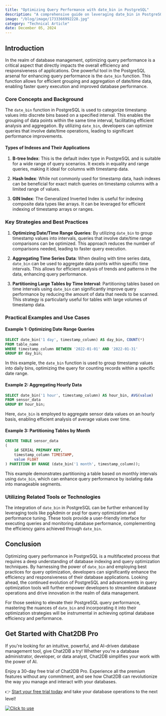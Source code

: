 ```yaml
---
title: "Optimizing Query Performance with date_bin in PostgreSQL"
description: "A comprehensive guide on leveraging date_bin in PostgreSQL to optimize query performance and enhance database efficiency."
image: "/blog/image/1733366992228.jpg"
category: "Technical Article"
date: December 05, 2024
---
```


## Introduction

In the realm of database management, optimizing query performance is a critical aspect that directly impacts the overall efficiency and responsiveness of applications. One powerful tool in the PostgreSQL arsenal for enhancing query performance is the `date_bin` function. This function allows for efficient grouping and aggregation of date/time data, enabling faster query execution and improved database performance.

### Core Concepts and Background

The `date_bin` function in PostgreSQL is used to categorize timestamp values into discrete bins based on a specified interval. This enables the grouping of data points within the same time interval, facilitating efficient analysis and aggregation. By utilizing `date_bin`, developers can optimize queries that involve date/time operations, leading to significant performance improvements.

#### Types of Indexes and Their Applications

1. **B-tree Index**: This is the default index type in PostgreSQL and is suitable for a wide range of query scenarios. It excels in equality and range queries, making it ideal for columns with timestamp data.

2. **Hash Index**: While not commonly used for timestamp data, hash indexes can be beneficial for exact match queries on timestamp columns with a limited range of values.

3. **GIN Index**: The Generalized Inverted Index is useful for indexing composite data types like arrays. It can be leveraged for efficient indexing of timestamp arrays or ranges.

### Key Strategies and Best Practices

1. **Optimizing Date/Time Range Queries**: By utilizing `date_bin` to group timestamp values into intervals, queries that involve date/time range comparisons can be optimized. This approach reduces the number of comparisons needed, leading to faster query execution.

2. **Aggregating Time Series Data**: When dealing with time series data, `date_bin` can be used to aggregate data points within specific time intervals. This allows for efficient analysis of trends and patterns in the data, enhancing query performance.

3. **Partitioning Large Tables by Time Interval**: Partitioning tables based on time intervals using `date_bin` can significantly improve query performance by reducing the amount of data that needs to be scanned. This strategy is particularly useful for tables with large volumes of timestamp data.

### Practical Examples and Use Cases

#### Example 1: Optimizing Date Range Queries

```sql
SELECT date_bin('1 day', timestamp_column) AS day_bin, COUNT(*)
FROM table_name
WHERE timestamp_column BETWEEN '2022-01-01' AND '2022-01-31'
GROUP BY day_bin;
```

In this example, the `date_bin` function is used to group timestamp values into daily bins, optimizing the query for counting records within a specific date range.

#### Example 2: Aggregating Hourly Data

```sql
SELECT date_bin('1 hour', timestamp_column) AS hour_bin, AVG(value)
FROM sensor_data
GROUP BY hour_bin;
```

Here, `date_bin` is employed to aggregate sensor data values on an hourly basis, enabling efficient analysis of average values over time.

#### Example 3: Partitioning Tables by Month

```sql
CREATE TABLE sensor_data
(
    id SERIAL PRIMARY KEY,
    timestamp_column TIMESTAMP,
    value FLOAT
) PARTITION BY RANGE (date_bin('1 month', timestamp_column));
```

This example demonstrates partitioning a table based on monthly intervals using `date_bin`, which can enhance query performance by isolating data into manageable segments.

### Utilizing Related Tools or Technologies

The integration of `date_bin` in PostgreSQL can be further enhanced by leveraging tools like pgAdmin or psql for query optimization and performance tuning. These tools provide a user-friendly interface for executing queries and monitoring database performance, complementing the efficiency gains achieved through `date_bin`.

## Conclusion

Optimizing query performance in PostgreSQL is a multifaceted process that requires a deep understanding of database indexing and query optimization techniques. By harnessing the power of `date_bin` and employing best practices for query optimization, developers can significantly enhance the efficiency and responsiveness of their database applications. Looking ahead, the continued evolution of PostgreSQL and advancements in query optimization tools will further empower developers to streamline database operations and drive innovation in the realm of data management.

For those seeking to elevate their PostgreSQL query performance, mastering the nuances of `date_bin` and incorporating it into their optimization strategies will be instrumental in achieving optimal database efficiency and performance.

## Get Started with Chat2DB Pro

If you're looking for an intuitive, powerful, and AI-driven database management tool, give Chat2DB a try! Whether you're a database administrator, developer, or data analyst, Chat2DB simplifies your work with the power of AI.

Enjoy a 30-day free trial of Chat2DB Pro. Experience all the premium features without any commitment, and see how Chat2DB can revolutionize the way you manage and interact with your databases.

👉 [Start your free trial today](https://chat2db.ai/pricing) and take your database operations to the next level!


[![Click to use](/image/blog/bg/chat2db.jpg)](https://app.chat2db-ai.com/)
